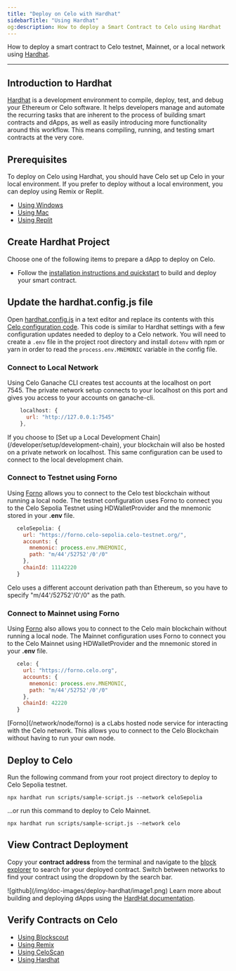 ```yaml
---
title: "Deploy on Celo with Hardhat"
sidebarTitle: "Using Hardhat"
og:description: How to deploy a Smart Contract to Celo using Hardhat
---
```


How to deploy a smart contract to Celo testnet, Mainnet, or a local network using [Hardhat](https://hardhat.org/).

---

## Introduction to Hardhat

[Hardhat](https://hardhat.org/) is a development environment to compile, deploy, test, and debug your Ethereum or Celo software. It helps developers manage and automate the recurring tasks that are inherent to the process of building smart contracts and dApps, as well as easily introducing more functionality around this workflow. This means compiling, running, and testing smart contracts at the very core.

## Prerequisites

To deploy on Celo using Hardhat, you should have Celo set up Celo in your local environment. If you prefer to deploy without a local environment, you can deploy using Remix or Replit.

- [Using Windows](/developer/setup/windows)
- [Using Mac](/developer/setup/mac)
- [Using Replit](/developer/setup/replit)

## Create Hardhat Project

Choose one of the following items to prepare a dApp to deploy on Celo.

- Follow the [installation instructions and quickstart](https://hardhat.org/getting-started/#installation) to build and deploy your smart contract.

## Update the hardhat.config.js file

Open [hardhat.config.js](https://hardhat.org/config/) in a text editor and replace its contents with this [Celo configuration code](https://github.com/celo-org/celo-composer/blob/main/packages/hardhat/hardhat.config.ts). This code is similar to Hardhat settings with a few configuration updates needed to deploy to a Celo network. You will need to create a `.env` file in the project root directory and install `dotenv` with npm or yarn in order to read the `process.env.MNEMONIC` variable in the config file.

### Connect to Local Network

Using Celo Ganache CLI creates test accounts at the localhost on port 7545. The private network setup connects to your localhost on this port and gives you access to your accounts on ganache-cli.

```js
    localhost: {
      url: "http://127.0.0.1:7545"
    },
```

<Tip>
If you choose to [Set up a Local Development Chain](/developer/setup/development-chain), your blockchain will also be hosted on a private network on localhost. This same configuration can be used to connect to the local development chain.
</Tip>

### Connect to Testnet using Forno

Using [Forno](/network/node/forno) allows you to connect to the Celo test blockchain without running a local node. The testnet configuration uses Forno to connect you to the Celo Sepolia Testnet using HDWalletProvider and the mnemonic stored in your **.env** file.

```js
   celoSepolia: {
     url: "https://forno.celo-sepolia.celo-testnet.org/",
     accounts: {
       mnemonic: process.env.MNEMONIC,
       path: "m/44'/52752'/0'/0"
     },
     chainId: 11142220
   }
```

<Info>
Celo uses a different account derivation path than Ethereum, so you have to specify "m/44'/52752'/0'/0" as the path.
</Info>

### Connect to Mainnet using Forno

Using [Forno](/network/node/forno) also allows you to connect to the Celo main blockchain without running a local node. The Mainnet configuration uses Forno to connect you to the Celo Mainnet using HDWalletProvider and the mnemonic stored in your **.env** file.

```js
   celo: {
     url: "https://forno.celo.org",
     accounts: {
       mnemonic: process.env.MNEMONIC,
       path: "m/44'/52752'/0'/0"
     },
     chainId: 42220
   }
```

<Tip>
[Forno](/network/node/forno) is a cLabs hosted node service for interacting with the Celo network. This allows you to connect to the Celo Blockchain without having to run your own node.
</Tip>

## Deploy to Celo

Run the following command from your root project directory to deploy to Celo Sepolia testnet.

```shell
npx hardhat run scripts/sample-script.js --network celoSepolia
```

...or run this command to deploy to Celo Mainnet.

```shell
npx hardhat run scripts/sample-script.js --network celo
```

## View Contract Deployment

Copy your **contract address** from the terminal and navigate to the [block explorer](https://celo.blockscout.com/) to search for your deployed contract. Switch between networks to find your contract using the dropdown by the search bar.

<Frame>
![github](/img/doc-images/deploy-hardhat/image1.png)
</Frame>

<Tip>
Learn more about building and deploying dApps using the <a href="https://hardhat.org/">HardHat documentation</a>.
</Tip>

## Verify Contracts on Celo

- [Using Blockscout](/developer/verify/blockscout)
- [Using Remix](/developer/verify/remix)
- [Using CeloScan](/developer/verify/celoscan)
- [Using Hardhat](/developer/verify/hardhat)
